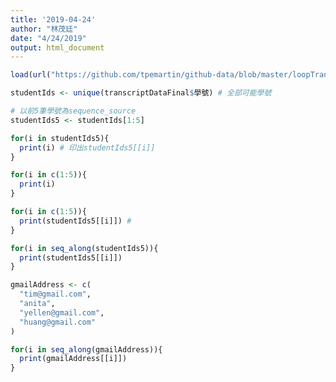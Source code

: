 ```yaml
---
title: '2019-04-24'
author: "林茂廷"
date: "4/24/2019"
output: html_document
---
```


```r
load(url("https://github.com/tpemartin/github-data/blob/master/loopTranscriptData.Rda?raw=true"))
```

```r
studentIds <- unique(transcriptDataFinal$學號) # 全部可能學號
```

```r
# 以前5筆學號為sequence_source
studentIds5 <- studentIds[1:5]
```

```r
for(i in studentIds5){
  print(i) # 印出studentIds5[[i]]
}
```

```r
for(i in c(1:5)){
  print(i) 
}
```

```r
for(i in c(1:5)){
  print(studentIds5[[i]]) # 
}
```

```r
for(i in seq_along(studentIds5)){
  print(studentIds5[[i]])
}
```

```r
gmailAddress <- c(
  "tim@gmail.com",
  "anita",
  "yellen@gmail.com",
  "huang@gmail.com"
)
```

```r
for(i in seq_along(gmailAddress)){
  print(gmailAddress[[i]])
}
```

